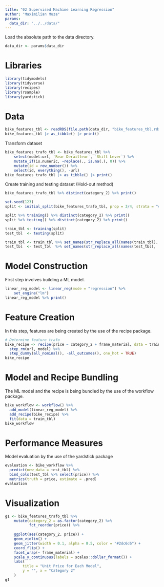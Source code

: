 ```yaml
---
title: "02 Supervised Machine Learning Regression"
author: "Maximilian Muza"
params:
  data_dir: "../../data/"
---
```


Load the absolute path to the data directory.

```r
data_dir <- params$data_dir
```

# Libraries
```r
library(tidymodels)
library(tidyverse)
library(recipes)
library(rsample)
library(yardstick)
```

# Data
```r
bike_features_tbl <- readRDS(file.path(data_dir, "bike_features_tbl.rds"))
bike_features_tbl |> as_tibble() |> print()
```

Transform dataset
```r
bike_features_trafo_tbl <- bike_features_tbl %>% 
    select(model:url, `Rear Derailleur`, `Shift Lever`) %>%
    mutate_if(is.numeric, ~replace(., is.na(.), 0)) %>%
    mutate(id = row_number()) %>% 
    select(id, everything(), -url)
bike_features_trafo_tbl |> as_tibble() |> print()
```

Create training and testing dataset (Hold-out method)
```r
bike_features_trafo_tbl %>% distinct(category_2) %>% print()

set.seed(123)
split <- initial_split(bike_features_trafo_tbl, prop = 3/4, strata = "category_2")

split %>% training() %>% distinct(category_2) %>% print()
split %>% testing() %>% distinct(category_2) %>% print()

train_tbl <- training(split)
test_tbl  <- testing(split)

train_tbl <- train_tbl %>% set_names(str_replace_all(names(train_tbl), " |-", "_"))
test_tbl  <- test_tbl  %>% set_names(str_replace_all(names(test_tbl),  " |-", "_"))
```


# Model Construction
First step involves building a ML model.
```r
linear_reg_model <- linear_reg(mode = "regression") %>%
    set_engine("lm")
linear_reg_model %>% print()
```


# Feature Creation
In this step, features are being created by the use of the recipe package.
```r
# Determine feature trafo
bike_recipe <- recipe(price ~ category_2 + frame_material, data = train_tbl) %>%
  step_rm(url, model) %>%
  step_dummy(all_nominal(), -all_outcomes(), one_hot = TRUE)
bike_recipe
```


# Model and Recipe Bundling 
The ML model and the recipe is being bundled by the use of the workflow package.
```r
bike_workflow <- workflow() %>% 
  add_model(linear_reg_model) %>% 
  add_recipe(bike_recipe) %>%
  fit(data = train_tbl)
bike_workflow
```


# Performance Measures 
Model evaluation by the use of the yardstick package
```r
evaluation <- bike_workflow %>%
  predict(new_data = test_tbl) %>%
  bind_cols(test_tbl %>% select(price)) %>%
  metrics(truth = price, estimate = .pred)
evaluation
```


# Visualization
```r
g1 <- bike_features_trafo_tbl %>% 
    mutate(category_2 = as.factor(category_2) %>% 
           fct_reorder(price)) %>% 
    
    ggplot(aes(category_2, price)) +
    geom_violin() +
    geom_jitter(width = 0.1, alpha = 0.5, color = "#2dc6d6") +
    coord_flip() +
    facet_wrap(~ frame_material) +
    scale_y_continuous(labels = scales::dollar_format()) +
    labs(
        title = "Unit Price for Each Model",
        y = "", x = "Category 2"
    )
g1
```
